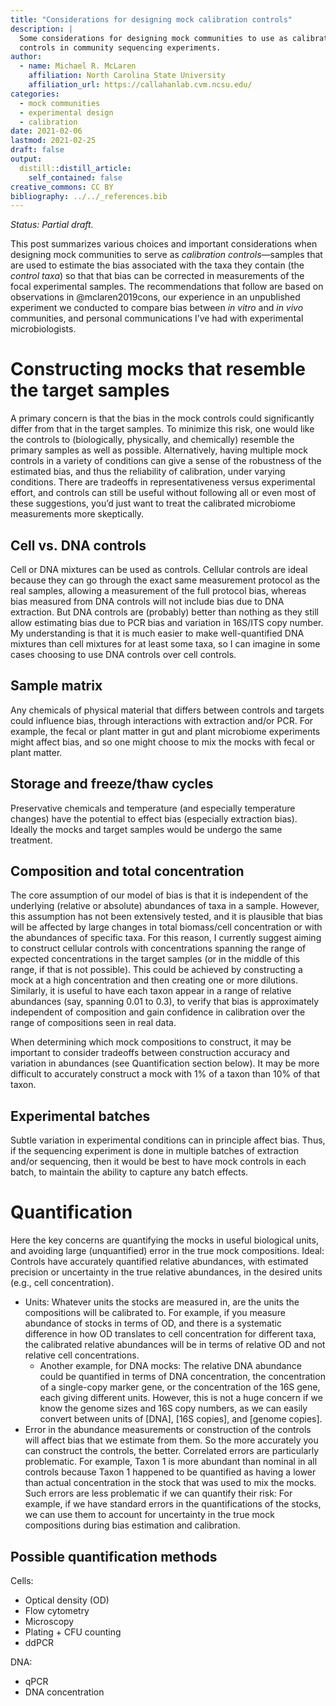 ```yaml
---
title: "Considerations for designing mock calibration controls"
description: |
  Some considerations for designing mock communities to use as calibration
  controls in community sequencing experiments.
author:
  - name: Michael R. McLaren
    affiliation: North Carolina State University
    affiliation_url: https://callahanlab.cvm.ncsu.edu/
categories:
  - mock communities
  - experimental design
  - calibration
date: 2021-02-06
lastmod: 2021-02-25
draft: false
output:
  distill::distill_article:
    self_contained: false
creative_commons: CC BY
bibliography: ../../_references.bib
---
```


*Status: Partial draft.*

This post summarizes various choices and important considerations when designing mock communities to serve as *calibration controls*—samples that are used to estimate the bias associated with the taxa they contain (the *control taxa*) so that that bias can be corrected in measurements of the focal experimental samples.
The recommendations that follow are based on observations in @mclaren2019cons, our experience in an unpublished experiment we conducted to compare bias between *in vitro* and *in vivo* communities, and personal communications I've had with experimental microbiologists.

# Constructing mocks that resemble the target samples

A primary concern is that the bias in the mock controls could significantly differ from that in the target samples.
To minimize this risk, one would like the controls to (biologically, physically, and chemically) resemble the primary samples as well as possible.
Alternatively, having multiple mock controls in a variety of conditions can give a sense of the robustness of the estimated bias, and thus the reliability of calibration, under varying conditions.
There are tradeoffs in representativeness versus experimental effort, and controls can still be useful without following all or even most of these suggestions, you'd just want to treat the calibrated microbiome measurements more skeptically.

## Cell vs. DNA controls

Cell or DNA mixtures can be used as controls.
Cellular controls are ideal because they can go through the exact same measurement protocol as the real samples, allowing a measurement of the full protocol bias, whereas bias measured from DNA controls will not include bias due to DNA extraction.
But DNA controls are (probably) better than nothing as they still allow estimating bias due to PCR bias and variation in 16S/ITS copy number.
My understanding is that it is much easier to make well-quantified DNA mixtures than cell mixtures for at least some taxa, so I can imagine in some cases choosing to use DNA controls over cell controls.

## Sample matrix

Any chemicals of physical material that differs between controls and targets could influence bias, through interactions with extraction and/or PCR.
For example, the fecal or plant matter in gut and plant microbiome experiments might affect bias, and so one might choose to mix the mocks with fecal or plant matter.

## Storage and freeze/thaw cycles

Preservative chemicals and temperature (and especially temperature changes) have the potential to effect bias (especially extraction bias).
Ideally the mocks and target samples would be undergo the same treatment.

## Composition and total concentration

The core assumption of our model of bias is that it is independent of the underlying (relative or absolute) abundances of taxa in a sample.
However, this assumption has not been extensively tested, and it is plausible that bias will be affected by large changes in total biomass/cell concentration or with the abundances of specific taxa.
For this reason, I currently suggest aiming to construct cellular controls with concentrations spanning the range of expected concentrations in the target samples (or in the middle of this range, if that is not possible).
This could be achieved by constructing a mock at a high concentration and then creating one or more dilutions.
Similarly, it is useful to have each taxon appear in a range of relative abundances (say, spanning 0.01 to 0.3), to verify that bias is approximately independent of composition and gain confidence in calibration over the range of compositions seen in real data.

When determining which mock compositions to construct, it may be important to consider tradeoffs between construction accuracy and variation in abundances (see Quantification section below).
It may be more difficult to accurately construct a mock with 1% of a taxon than 10% of that taxon.

## Experimental batches

Subtle variation in experimental conditions can in principle affect bias.
Thus, if the sequencing experiment is done in multiple batches of extraction and/or sequencing, then it would be best to have mock controls in each batch, to maintain the ability to capture any batch effects.

# Quantification

Here the key concerns are quantifying the mocks in useful biological units, and avoiding large (unquantified) error in the true mock compositions.
Ideal: Controls have accurately quantified relative abundances, with estimated precision or uncertainty in the true relative abundances, in the desired units (e.g., cell concentration).

* Units: Whatever units the stocks are measured in, are the units the compositions will be calibrated to. For example, if you measure abundance of stocks in terms of OD, and there is a systematic difference in how OD translates to cell concentration for different taxa, the calibrated relative abundances will be in terms of relative OD and not relative cell concentrations. 
  * Another example, for DNA mocks: The relative DNA abundance could be quantified in terms of DNA concentration, the concentration of a single-copy marker gene, or the concentration of the 16S gene, each giving different units. However, this is not a huge concern if we know the genome sizes and 16S copy numbers, as we can easily convert between units of [DNA], [16S copies], and [genome copies].
* Error in the abundance measurements or construction of the controls will affect bias that we estimate from them. So the more accurately you can construct the controls, the better. Correlated errors are particularly problematic. For example, Taxon 1 is more abundant than nominal in all controls because Taxon 1 happened to be quantified as having a lower than actual concentration in the stock that was used to mix the mocks. Such errors are less problematic if we can quantify their risk: For example, if we have standard errors in the quantifications of the stocks, we can use them to account for uncertainty in the true mock compositions during bias estimation and calibration.

## Possible quantification methods

Cells:

* Optical density (OD)
* Flow cytometry
* Microscopy
* Plating + CFU counting
* ddPCR

DNA:

* qPCR
* DNA concentration
